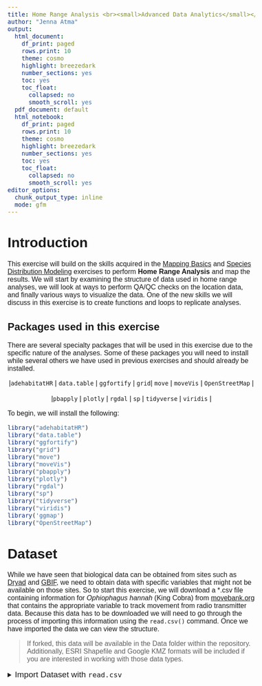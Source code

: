 ```yaml
---
title: Home Range Analysis <br><small>Advanced Data Analytics</small></br>
author: "Jenna Atma"
output:
  html_document: 
    df_print: paged
    rows.print: 10
    theme: cosmo
    highlight: breezedark
    number_sections: yes
    toc: yes
    toc_float:
      collapsed: no
      smooth_scroll: yes
  pdf_document: default
  html_notebook:
    df_print: paged
    rows.print: 10
    theme: cosmo
    highlight: breezedark
    number_sections: yes
    toc: yes
    toc_float:
      collapsed: no
      smooth_scroll: yes
editor_options:
  chunk_output_type: inline
  mode: gfm
---
```


```{=html}
<style type="text/css">

h1.title {
  font-size: 40px;
  font-family: "Times New Roman", Times, serif;
  color: Black;
  text-align: center;
}

h4.author { /* Header 4 - and the author and data headers use this too  */
  font-size: 25px;
  font-family: "Times New Roman", Times, serif;
  font-weight: bold;
  color: #D02349;
  text-align: center;
}

body {
  font-family: Helvetica;
  font-size: 12pt;
}

.zoom {
  transform-origin: 40% 50% 0;
  transition: transform .2s;
  margin: 0 auto;
}
.zoom img{
	width:auto;
	height:auto;	
}
.zoom:hover {
  transform: scale(2);
}

th, td {padding: 5px;}

</style>
```

# Introduction

This exercise will build on the skills acquired in the [Mapping Basics](https://chrismgentry.github.io/Mapping-Basics/) and [Species Distribution Modeling](https://chrismgentry.github.io/Distribution-Maps/) exercises to perform **Home Range Analysis** and map the results. We will start by examining the structure of data used in home range analyses, we will look at ways to perform QA/QC checks on the location data, and finally various ways to visualize the data. One of the new skills we will discuss in this exercise is to create functions and loops to replicate analyses. 

## Packages used in this exercise

There are several specialty packages that will be used in this exercise due to the specific nature of the analyses. Some of these packages you will need to install while several others we have used in previous exercises and should already be installed.

<p align="center">
|```adehabitatHR``` | ```data.table``` | ```ggfortify``` | ```grid```| ```move``` |
```moveVis``` | ```OpenStreetMap``` |<br></br> |```pbapply``` |
```plotly``` | ```rgdal``` | ```sp``` | ```tidyverse``` | ```viridis``` |
</p>

To begin, we will install the following:

```r
library("adehabitatHR")
library("data.table")
library("ggfortify")
library("grid")
library("move")
library("moveVis")
library("pbapply")
library("plotly")
library("rgdal")
library("sp")
library("tidyverse")
library("viridis")
library('ggmap')
library("OpenStreetMap")
```

# Dataset

While we have seen that biological data can be obtained from sites such as [Dryad](https://datadryad.org/search) and [GBIF](https://www.gbif.org/), we need to obtain data with specific variables that might not be available on those sites. So to start this exercise, we will download a \*.csv file containing information for *Ophiophagus hannah* (King Cobra) from [movebank.org](https://www.movebank.org/panel_embedded_movebank_webapp?gwt_fragment=page%3Dsearch_map_linked%2CindividualIds%3D556574366%2B556574377%2Clat%3D14.546491968464133%2Clon%3D101.94869279261495%2Cz%3D11) that contains the appropriate variable to track movement from radio transmitter data. Because this data has to be downloaded we will need to go through the process of importing this information using the ```read.csv()``` command. Once we have imported the data we can view the structure. 

> If forked, this data will be available in the Data folder within the repository. Additionally, ESRI Shapefile and Google KMZ formats will be included if you are interested in working with those data types.

<details><summary><big>Import Dataset with ```read.csv```</big></summary>
```r
data <- read.csv("./Data/lowaSCH.csv")
```

Notice that this dataset contains more than species information and x,y coordinates. While that information is important, this dataset also contains time and date information (timestamp), sensor type, and UTM data. In order to be sure that the dataset contains no outliers, we can plot the data using ```ggplot``` and ```plotly``` to interactively view the data.

```r
qaqc_plot <- ggplot() + geom_point(data=data, 
                                   aes(location.long,location.lat,
                                       color=individual.local.identifier)) +
                        labs(x="Longitude", y="Latitude") +
                        guides(color=guide_legend("Individual"))

ggplotly(qaqc_plot)
```

With ```plotly```, similar to ```leaflet```, we have the ability to examine the spread of the data points and additional information from various columns. From this plot we can see that there are two individuals, OPHA1 and OPHA2, that were tracked for this study and have very little overlap in their apparent range.

While we could continue with the current dataset, any analysis would calculate home range for the entire population rather than the individual. 

<p align="center">

So here we will create a function and use the ```lapply``` command to apply a function over a list or vector dataset. Specifically, this function will take the original *data*set, split it into separate files based on the individual identifier, and create new \*.csv files using the identifier as the filename. 

```r
lapply(split(data, data$individual.local.identifier), 
       function(x)write.csv(x, file = paste(x$individual.local.identifier[1],".csv", sep = ""), row.names = FALSE))
```

The anatomy of the function is as follows:

- ```lapply()```, apply the function over a list
- ```split()```, separates the data 
- ```function()```, compose a series of steps to be applied to the data
- ```write.csv()```, write a csv file
- ```paste()```, create a character string to be used for the file name

If you examine the root folder you will now find the addition of two new \*.csv files: OPHA1 and OPHA2. We will use these files to run our home range analyses. Alternatively, if you are provided a number of individual \*.csv files and need to quickly import the data into separate data frames you could write a **for loop** that would look something like this:

```
list <- gsub("\\.csv$","", list.files(pattern="\\.csv$"))

for(i in list){
  assign(i, read.csv(paste(i, ".csv", sep="")))
}
```

All of the \*.csv files in your root directory will now be available in your global environment. However, since we used a looping function to create individual \*.csv files, we will need to make a list of those individual files created in the previous section to refer back to during the analysis when necessary.

```r
files <- list.files(path = ".", pattern = "[m]+[0-9]+", full.names = TRUE)
```

In the ```list.files``` command above, ```path = "."``` informs the locations, in this case the root directory, ```pattern =``` describes the way the files are named, in this case OPHA followed by a number between 0-9, and ```full.names``` describes how the files will be listed. 

# Analysis

To date, this will be one of the most code intensive exercises we have attempted. While the code itself is not difficult, the implementation is tedious due to the varying data types and analyses performed.

## Imagery

As we have in previous exercises we will use raster imagery to provide additional spatial detail to the analysis. While this information can come from a number of different sources, we will again use ```openstreetmap``` for this example. For those using Macs with java restrictions, use your preferred source for imagery.

In order to create a bounding box for the imagery we will use the ```min``` and ```max``` values from the coordinates in the *data*set to compute those points. Although the data obtained from [www.movebank.org](http://www.movebank.org) contained both longitude/latitude and UTM values, this example will detail how to convert UTM to longitude/latitude coordinates in order to use ```openstreetmap```, and the raster imagery from longitude/latitude to UTM. This will be useful if you receive data only with UTM values. If your data contains longitude/latitude values there is no conversion required.

```r
utm_points <- cbind(data$utm.easting, data$utm.northing)
utm_locations <- SpatialPoints(utm_points, 
                 proj4string=CRS("+proj=utm +zone=47 +datum=WGS84"))
proj_lat.lon <- as.data.frame(spTransform(
                utm_locations, CRS("+proj=longlat +datum=WGS84")))
colnames(proj_lat.lon) <- c("x","y")
raster <- openmap(c(max(proj_lat.lon$y)+0.01, min(proj_lat.lon$x)-0.01), 
                  c(min(proj_lat.lon$y)-0.01, max(proj_lat.lon$x)+0.01), 
                  type = "bing")
raster_utm <- openproj(raster, 
              projection = "+proj=utm +zone=47 +datum=WGS84 +units=m +no_defs")
```


In the script above, ```utm_point``` is an x,y derived from the primary dataset, ```utm_locations``` set the projection to **UTM Zone 47**, ```proj_lat.lon``` converted the UTM points to longitude/latitude, ```raster``` uses the min/max x,y data to create a bounding box to retrieve the aerial imagery, and ```raster_utm``` reprojected the imagery back to **UTM Zone 47** consistent with the location in Thailand. Now we can use ```autoplot.OpenStreetMap``` to display the raster image file with the UTM locations as an overlay.

```r
autoplot.OpenStreetMap(raster_utm, expand = TRUE) + theme_bw() +
  theme(legend.position="bottom") +
  theme(panel.border = element_rect(colour = "black", fill=NA, size=1)) +
  geom_point(data=data, aes(utm.easting,utm.northing,
             color=individual.local.identifier), size = 3, alpha = 0.8) +
  theme(axis.title = element_text(face="bold")) + labs(x="Easting",
        y="Northing") + guides(color=guide_legend("Identifier"))
```

## Home Range Analysis

There are three basic types of home range analyses we will perform in this exercise: Minimum Convex Polygon (MCP), Kernel-Density Estimation (KDE), and Brownian Bridge Movement Model (BB). There are a number of different tuning parameters that can be applied these analyses, however in this exercise we will use the most basic versions of the analysis. 

In the section above we use the ```lapply``` command to loop a function used to separate the original dataset into individual files. This is a useful tool, however, when the function loops through dozens or even hundreds of files, the process can take a long period of time to complete. Using the ```pblapply``` command adds a progress bar (i.e. **pb**) to the process which provides an estimated time for completion of the function. We will use a similar process to the one above, using the ```pblapply``` command to run MCP analysis on the individual \*.csv files. 

### Minimum Convex Polygon

A description of the steps within the following code will be discussed following the output. The process works by establishing the function and then running ```pblapply``` referring back to the **files** we created in the dataset portion of this exercise.

```r
mcp_raster <- function(filename){
  data <- read.csv(file = filename)
  x <- as.data.frame(data$location.long)
  y <- as.data.frame(data$location.lat)
  xy <- c(x,y)
  data.proj <- SpatialPointsDataFrame(xy,data, proj4string = CRS("+proj=utm +zone=16 +datum=WGS84 +units=m +no_defs"))
  xy <- SpatialPoints(data.proj@coords)
  mcp.out <- mcp(xy, percent=100, unout="ha")
  mcp.points <- cbind((data.frame(xy)),data$individual.local.identifier)
  colnames(mcp.points) <- c("x","y", "identifier")
  mcp.poly <- fortify(mcp.out, region = "id")
  units <- grid.text(paste(round(mcp.out@data$area,2),"ha"), x=0.85,  y=0.95,
                     gp=gpar(fontface=4, col="white", cex=0.9), draw = FALSE)
  mcp.plot <- autoplot.OpenStreetMap(raster_utm, expand = TRUE) + theme_bw() + theme(legend.position="none") +
    theme(panel.border = element_rect(colour = "black", fill=NA, size=1)) +
    geom_polygon(data=mcp.poly, aes(x=mcp.poly$long, y=mcp.poly$lat), alpha=0.8) +
    geom_point(data=mcp.points, aes(x=x, y=y)) + 
    labs(x="Longitude", y="Latitude", title=mcp.points$identifier) +
    theme(legend.position="none", plot.title = element_text(face = "bold", hjust = 0.5)) + 
    annotation_custom(units)
  mcp.plot
}

#pblapply(files, mcp_raster)
```

The anatomy of the function above is as follows:
```mcp_raster <- function(filename){...``` for each *file* listed from the project directory complete the following commands

- ```read.csv()```, read the data from a given \*.csv file
- xy, create a coordinate file of the easting and northing data
- ```SpatialPointsDataFrame()```, project the data to UTM Zone 47
- ```mcp()```, computes home range using the Minimum Convex Polygon estimator
- ```fortify()```, turns a map into a data frame for plotting with ggplot2
- ```grid.text()```, creates annotations for the map; in this case to show area
- ```autoplot.OpenStreetMap()```, plotting for raster and vector data in ggplot2
- ```pblapply()```, referencing the files list and function

The rest of the information can be found by examing the help menu for the various commands or looking at the display options for each portion of the script.

### Kernel-Density Estimation

The same design above can be used to create KDE plots for each individual in the dataset. Because the process is essentially the same, only portions of the function that were not previously described will be discussed.

```r
kde_raster <- function(filename){
  data <- read.csv(file = filename)
  x <- as.data.frame(data$utm.easting)
  y <- as.data.frame(data$utm.northing)
  xy <- c(x,y)
  data.proj <- SpatialPointsDataFrame(xy,data, proj4string = CRS("+proj=utm +zone=16 +datum=WGS84 +units=m +no_defs"))
  xy <- SpatialPoints(data.proj@coords)
  kde<-kernelUD(xy, h="href", kern="bivnorm", grid=100)
  ver <- getverticeshr(kde, 95)
  kde.points <- cbind((data.frame(data.proj@coords)),data$individual.local.identifier)
  colnames(kde.points) <- c("x","y","identifier")
  kde.poly <- fortify(ver, region = "id")
  units <- grid.text(paste(round(ver$area,2)," ha"), x=0.85,  y=0.95,
                     gp=gpar(fontface=4, col="white", cex=0.9), draw = FALSE)
  kde.plot <- autoplot.OpenStreetMap(raster_utm, expand = TRUE) + theme_bw() + theme(legend.position="none") +
    theme(panel.border = element_rect(colour = "black", fill=NA, size=1)) +
    geom_polygon(data=kde.poly, aes(x=kde.poly$long, y=kde.poly$lat), alpha = 0.8) +
    geom_point(data=kde.points, aes(x=x, y=y)) +
    labs(x="Easting (m)", y="Northing (m)", title=kde.points$identifier) +
    theme(legend.position="none", plot.title = element_text(face = "bold", hjust = 0.5)) + 
    annotation_custom(units)
  kde.plot
}

#pblapply(files, kde_raster)
```

The anatomy of the function above is as follows:
```kde_raster <- function(filename){...``` for each *file* listed from the project directory complete the following commands

- ```kernelUD()```, estimation of kernel home-range
- ```getverticeshr()```, extract home-range contour

The rest of the information can be found by examing the help menu for the various commands or looking at the display options for each portion of the script.

### Brownian Bridge Movement

Although this appears to be working backwards, in the previous two examples you have seen how to create a function that can be looped to run the analysis for a list fo files. For this analysis, we will create a conventional script for a single individual. Portions of the script that were not previously described will be discussed following the analysis.

```r
OPHA1 <- read.csv("OPHA1.csv")
date <- as.POSIXct(strptime(as.character(OPHA1$timestamp),"%Y-%m-%d %H:%M:%S", tz="Asia/Bangkok"))
OPHA1$date <- date
OPHA1.reloc <- cbind.data.frame(OPHA1$utm.easting, OPHA1$utm.northing,
                                as.vector(OPHA1$individual.local.identifier),
                                as.POSIXct(date))
colnames(OPHA1.reloc) <- c("x","y","id","date")
trajectory <- as.ltraj(OPHA1.reloc, date=date, id="OPHA1")
sig1 <- liker(trajectory, sig2 = 58, rangesig1 = c(0, 5), plotit = FALSE)
opha.traj <- kernelbb(trajectory, sig1 = .7908, sig2 = 58, grid = 100)
bb_ver <- getverticeshr(opha.traj, 95)
bb_poly <- fortify(bb_ver, region = "id", 
                   proj4string = CRS("+proj=utm +zone=47+
                                     datum=WGS84 +units=m +no_defs"))
colnames(bb_poly) <- c("x","y","order","hole","piece","id","group")
bb_image <- crop(opha.traj, bb_ver, 
                 proj4string = CRS("+proj=utm +zone=47 +
                                   datum=WGS84 +units=m +no_defs"))
bb_units <- grid.text(paste(round(bb_ver$area,2)," ha"), x=0.85,  y=0.95,
                   gp=gpar(fontface=4, col="white", cex=0.9), draw = FALSE)
bb.plot <- autoplot.OpenStreetMap(raster_utm, expand = TRUE) + theme_bw() + theme(legend.position="none") +
  theme(panel.border = element_rect(colour = "black", fill=NA, size=1)) +
  geom_tile(data=bb_image, 
            aes(x=bb_image@coords[,1], y=bb_image@coords[,2],
            fill = bb_image@data$ud)) +
  geom_polygon(data=bb_poly, aes(x=x, y=y, group = group), color = "black", fill = NA) +
  scale_fill_viridis_c(option = "inferno") + annotation_custom(bb_units) +
  labs(x="Easting (m)", y="Northing (m)", title="OPHA1") +
  theme(legend.position="none", plot.title = element_text(face = "bold", hjust = 0.5))
#bb.plot
```

The anatomy of the script above is as follows:

- ```as.POSIXct()```, manipulate objects to represent calendar dates and times
- ```cbind.data.frame()```, used to combine columns avoiding factorization
- ```as.ltraj```, convert data to trajectory class
- ```liker()```, used to find the maximum likelihood estimation of the parameter sig1 in *kernelbb()*
- ```scale_fill_viridis_c()```, create color scale for continuous data

The rest of the information can be found by examing the help menu for the various commands or looking at the display options for each portion of the script.

> Try it yourself! Using the example script above, and following the example functions, create a looping function with ```pblapply``` to run the BB analysis for each individual in the files list.

## Animate Trajectory Data

The final analysis we will perform in this exercise is a visual animation of the relocation data. Using the data from above you can ```plot(trajectory)``` and see a plot of the relocation information for an individual. However, we can use the ```move``` and ```moveVis``` packages to create an animation of the relocations. 

We need to begin by creating a *move* object containing relocations (x,y), time and date information (time), a projection string, individual identifier (animal), and sensor type (sensor). *See the description for ```move()``` in the help menu for optional information.*

```r
#opha.move <- move(x=OPHA1$location.long, 
             y=OPHA1$location.lat, 
             time=as.POSIXct(OPHA1$timestamp, 
                             format="%Y-%m-%d %H:%M:%S", tz="Asia/Bangkok"), 
             proj=CRS("+proj=longlat +ellps=WGS84 +datum=WGS84"),
             data=OPHA1, animal=OPHA1$individual.local.identifier, 
             sensor=OPHA1$sensor.type)
```

With this information, we can now create the timing, number of frames, and animation for the relocations. First, to understand the time lag between the relocations we can use ```median(timeLag(opha.move, unit = "mins"))``` to calculate the median value. However, in the ```aling_move()``` function ther is an option to set the uniform scale manually or by using a fixed resolution: min, max, or mean. For simplicity, we will use the **max** temporal resolution.

```r
#movement <- align_move(opha.move, res = "max", digit = 0, unit = "secs")
```

With the data now on a uniform time scale we can create the frames and animation for the relocations. For this step I will use a basemap from [MapBox](https://www.mapbox.com/) which require token access through the use of their API. To do this you need to register with MapBox and create an access token. Then create a .Renviron file in your project folder. Copy the token information from MapBox and create an object in the .Renviron file such as `map_token = 'paste token here'` and add `map_token =  Sys.getenv('map_token')` to the script below. However using the `get_maptypes()` script you can see there are various map services and map types that can be used. A simple output would be to use `map_service = 'osm'` (OpenStreetMaps) and `map_type = 'topographic'` or other map types available by viewing `get_maptypes('owm')`. when using a basemap without token access the `map_token` option can be removed from the script below.

> Warning, the number of frames, frames/second, and output file type will determine how long this process will take and how large the output file will be.

```r
#frames <- frames_spatial(movement, path_colours = "red",
                         map_service = "mapbox", 
                         map_type = "satellite",
                         map_token =  Sys.getenv('map_token'),
                         alpha = 0.5) %>% 
  add_labels(x = "Longitude", y = "Latitude") %>%
  add_northarrow() %>% 
  add_scalebar(distance = 2) %>% 
  add_timestamps(movement, type = "label") %>% 
  add_progress()
```

```r
#animate_frames(frames, fps = 5, overwrite = TRUE,
#               out_file = "./moveVis-2021fps.gif")
```               
